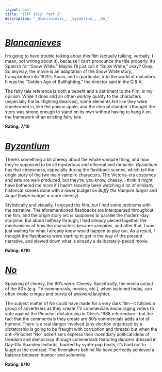 ```yaml
---
layout: post
title: "TIFF 2012: Part 3"
description: "_Blancanieves_, _Byzantium_, _No_"
---
```


# [_Blancanieves_](http://www.imdb.com/title/tt1854513/)

I’m going to have trouble talking about this film (actually talking, verbally, I mean, not writing about it), because I can’t pronounce the title properly. It’s Spanish for “Snow White.” Maybe I’ll just call it “Snow White,” okay? Okay. So anyway, the movie is an adaptation of the Snow White story, transplanted into 1920’s Spain, and in particular, into the world of matadors. It was the “Golden Age of Bullfighting,” the director said in the Q & A.

The fairy tale reference is both a benefit and a detriment to the film, in my opinion. While it does add an other-worldly quality to the characters (especially the bullfighting dwarves), some elements felt like they were shoehorned in, like the poison apple, and the eternal slumber. I thought the story was strong enough to stand on its own without having to hang it on the framework of an existing fairy tale.

**Rating: 7/10**

# [_Byzantium_](http://www.imdb.com/title/tt1531901/)

There’s something a bit cheesy about the whole vampire thing, and how they’re supposed to be all mysterious and ethereal and romantic. _Byzantium_ has that cheesiness, especially during the flashback scenes, which tell the origin story of the two main vampire characters. The Victoria-era costumes and sets are well-produced, but they’re, you know, cheesy. I think it might have bothered me more if I hadn’t recently been watching a lot of similarly historical scenes done with a lower budget on _Buffy the Vampire Slayer_ and _Angel_ (lower budget = more cheesy).

Stylistically and visually, I enjoyed the film, but I had some problems with the narrative. The aforementioned flashbacks are interspersed throughout the film, and the origin story arc is supposed to parallel the modern-day storyline. But about halfway through, I had already pieced together the mechanisms of how the characters became vampires, and after that, I was just waiting for what I already knew would happen to play out. As a result, I thought the flashbacks were starting to get in the way of the present narrative, and slowed down what is already a deliberately-paced movie.

**Rating: 6/10**

# [_No_](http://www.imdb.com/title/tt2059255/)

Speaking of cheesy, the 80’s were. Cheesy. Specifically, the media output of the 80’s (e.g. TV commercials, movies, etc.), when watched today, can often evoke cringes and bursts of awkward laughter.

The subject matter of _No_ could have made for a very dark film--it follows a group of advertisers as they create TV commercials encouraging voters to vote against the Pinochet dictatorship in Chile’s 1988 referendum--but the fact that the commercials they create are 80’s commercials adds a lot of humour. There is a real danger involved (any election organized by a dictatorship is going to be fraught with corruption and threats) but when the anti-Pinochet “No” advertisers express their incendiary political ideas of freedom and democracy through commercials featuring dancers dressed in Day-Glo Spandex leotards, backed by synth-pop beats, it’s hard not to laugh at the contrast. The filmmakers behind _No_ have perfectly achieved a balance between humour and solemnity.

**Rating: 8/10**
